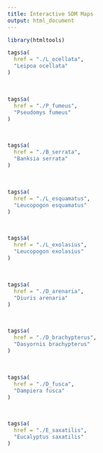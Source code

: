 ```yaml
---
title: Interactive SDM Maps
output: html_document
---
```


```r
library(htmltools)
```

```r
tags$a(
  href = "./L_ocellata",
  "Leipoa ocellata"
)
```

</br>
  
```r
tags$a(
  href = "./P_fumeus",
  "Pseudomys fumeus"
)
```

</br> 
  
```r
tags$a(
  href = "./B_serrata",
  "Banksia serrata"
)
```

</br> 
  
```r
tags$a(
  href = "./L_esquamatus",
  "Leucopogon esquamatus"
)
```

</br> 
  
```r
tags$a(
  href = "./L_exolasius",
  "Leucopogon exolasius"
)
```

</br> 
  
```r
tags$a(
  href = "./D_arenaria",
  "Diuris arenaria"
)
```

</br> 
  
```r
tags$a(
  href = "./D_brachypterus",
  "Dasyornis brachypterus"
)
```

</br> 
  
```r
tags$a(
  href = "./D_fusca",
  "Dampiera fusca"
)
```

</br> 
  
```r
tags$a(
  href = "./E_saxatilis",
  "Eucalyptus saxatilis"
)
```



















